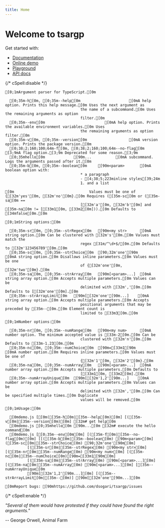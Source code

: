 ```yaml
---
title: Home
---
```



# Welcome to tsargp

Get started with:

- [Documentation](docs)
- [Online demo](demo.mdx)
- [Playground](play.mdx)
- [API docs](api/index.html)

{/* cSpell:disable */}

```ansi
[0;1mArgument parser for TypeScript.[0m

  [0;35m-h[0m, [0;35m--help[0m                      [0mA help option. Prints this help message.[0m Uses the next argument as
                                  the name of a subcommand.[0m Uses the remaining arguments as option
                                  filter.[0m
  [0;35m--env[0m                           [0mA help option. Prints the available environment variables.[0m Uses
                                  the remaining arguments as option filter.[0m
  [0;35m-v[0m, [0;35m--version[0m                   [0mA version option. Prints the package version.[0m
  [0;38;2;160;100;64m-f[0m, [0;38;2;160;100;64m--no-flag[0m                   [3;9mA flag option.[3;9m Deprecated for some reason.[3;9m
  [0;35mhello[0m             [90m...           [0mA subcommand. Logs the arguments passed after it.[0m
  [0;35m-b[0m, [0;35m--boolean[0m     [90m<param>       [0mA boolean option with:
                                  * a paragraph
                                  - [4;38;5;223minline styles[39;24m
                                  1. and a list

[0m                                  Values must be one of {[32m'yes'[0m, [32m'no'[0m}.[0m Requires ([35m-sc[0m or ([35m-sa[0m ==
                                  [[32m'a'[0m, [32m'b'[0m] and [35m-na[0m != [[33m1[0m, [33m2[0m])).[0m Defaults to [34mfalse[0m.[0m

[0;1mString options:[0m

  [0;35m-sr[0m, [0;35m--strRegex[0m   [90m<my str>      [0mA string option.[0m Can be clustered with [32m's'[0m.[0m Values must match the
                                  regex [31m/^\d+$/[0m.[0m Defaults to [32m'123456789'[0m.[0m
  [0;35m-sc[0m, [0;35m--strChoice[0m  [90;32m'one'[90m         [0mA string option.[0m Disallows inline parameters.[0m Values must be one
                                  of {[32m'one'[0m, [32m'two'[0m}.[0m
  [0;35m-sa[0m, [0;35m--strArray[0m   [90m[<param>...]  [0mA string array option.[0m Accepts multiple parameters.[0m Values can be
                                  delimited with [32m','[0m.[0m Defaults to [[32m'one'[0m].[0m
  [0;35m--strArrayLimit[0m   [90m[[32m'one'[90m...]    [0mA string array option.[0m Accepts multiple parameters.[0m Accepts
                                  positional arguments that may be preceded by [35m--[0m.[0m Element count is
                                  limited to [33m3[0m.[0m

[0;1mNumber options:[0m

  [0;35m-nr[0m, [0;35m--numRange[0m   [90m<my num>      [0mA number option. The minimum accepted value is [33m-2[0m.[0m Can be
                                  clustered with [32m'n'[0m.[0m Defaults to [33m-1.23[0m.[0m
  [0;35m-nc[0m, [0;35m--numChoice[0m  [90m=[33m1[90m            [0mA number option.[0m Requires inline parameters.[0m Values must be one of
                                  {[32m'1'[0m, [32m'2'[0m}.[0m
  [0;35m-na[0m, [0;35m--numArray[0m   [90m[<param>...]  [0mA number array option.[0m Accepts multiple parameters.[0m Defaults to
                                  [[33m1[0m, [33m2[0m].[0m
  [0;35m--numArrayUnique[0m  [90m[[32m'1,2'[90m...]    [0mA number array option.[0m Accepts multiple parameters.[0m Values can be
                                  delimited with [32m','[0m.[0m Can be specified multiple times.[0m Duplicate
                                  values will be removed.[0m

[0;1mUsage:[0m

  [0mdemo.js [[0m([35m-h[0m|[35m--help[0m)[0m] [([35m-v[0m|[35m--version[0m)[0m] [32m# get help[0m
  [0mdemo.js [0;35mhello[0m [90m...[0m [32m# execute the hello command[0m
  [0mdemo.js [[0;35m--env[0m[0m] [([35m-f[0m|[35m--no-flag[0m)[0m] [[([35m-b[0m|[35m--boolean[0m) [90m<param>[0m] ([35m-sc[0m|[35m--strChoice[0m) [90;32m'one'[90m[0m]
          [([35m-sr[0m|[35m--strRegex[0m) [90m<my str>[0m] [([35m-nr[0m|[35m--numRange[0m) [90m<my num>[0m] [([35m-nc[0m|[35m--numChoice[0m)[90m=[33m1[90m[0m]
          [([35m-sa[0m|[35m--strArray[0m) [90m[<param>...][0m] [([35m-na[0m|[35m--numArray[0m) [90m[<param>...][0m] [[35m--numArrayUnique[0m
          [90m[[32m'1,2'[90m...][0m] [([35m--strArrayLimit[0m|[35m--[0m)] [90m[[32m'one'[90m...][0m

[0mReport bugs: [90mhttps://github.com/dsogari/tsargp/issues
```

{/* cSpell:enable */}

<Callout type="x">

_"Several of them would have protested if they could have found the right arguments."_

-- George Orwell, Animal Farm

</Callout>
